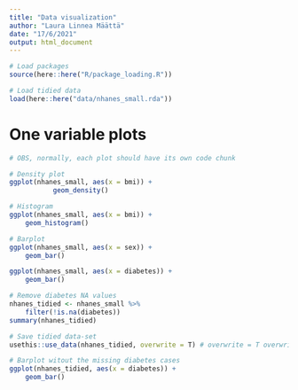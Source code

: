 ```yaml
---
title: "Data visualization"
author: "Laura Linnea Määttä"
date: "17/6/2021"
output: html_document
---
```

```r
# Load packages
source(here::here("R/package_loading.R"))

# Load tidied data
load(here::here("data/nhanes_small.rda"))
```

# One variable plots

```r

# OBS, normally, each plot should have its own code chunk

# Density plot
ggplot(nhanes_small, aes(x = bmi)) + 
           geom_density()

# Histogram
ggplot(nhanes_small, aes(x = bmi)) + 
    geom_histogram()

```

```r

# Barplot 
ggplot(nhanes_small, aes(x = sex)) +
    geom_bar()

ggplot(nhanes_small, aes(x = diabetes)) +
    geom_bar()


```


```r

# Remove diabetes NA values
nhanes_tidied <- nhanes_small %>% 
    filter(!is.na(diabetes))
summary(nhanes_tidied)

# Save tidied data-set
usethis::use_data(nhanes_tidied, overwrite = T) # overwrite = T overwrites the nhanes_tidied everytime the script is run 

# Barplot witout the missing diabetes cases
ggplot(nhanes_tidied, aes(x = diabetes)) +
    geom_bar()


```




